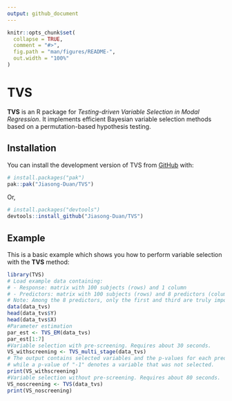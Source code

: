 ```yaml
---
output: github_document
---
```


<!-- README.md is generated from README.Rmd. Please edit that file -->

```r
knitr::opts_chunk$set(
  collapse = TRUE,
  comment = "#>",
  fig.path = "man/figures/README-",
  out.width = "100%"
)
```

# TVS

<!-- badges: start -->
<!-- badges: end -->

**TVS** is an R package for *Testing-driven Variable Selection in Modal Regression*.
It implements efficient Bayesian variable selection methods based on a permutation-based hypothesis testing.

## Installation

You can install the development version of TVS from [GitHub](https://github.com/) with:

``` r
# install.packages("pak")
pak::pak("Jiasong-Duan/TVS")
```

Or,
```r
# install.packages("devtools")
devtools::install_github("Jiasong-Duan/TVS")
```

## Example

This is a basic example which shows you how to perform variable selection with the **TVS** method:

```r
library(TVS)
# Load example data containing:
# - Response: matrix with 100 subjects (rows) and 1 column
# - Predictors: matrix with 100 subjects (rows) and 8 predictors (columns)
# Note: Among the 8 predictors, only the first and third are truly important predictors
data(data_tvs)
head(data_tvs$Y)
head(data_tvs$X)
#Parameter estimation
par_est <- TVS_EM(data_tvs)
par_est[1:7]
#Variable selection with pre-screening. Requires about 30 seconds.
VS_withscreening <- TVS_multi_stage(data_tvs)
# The output contains selected variables and the p-values for each predictor
# while a p-value of "-1" denotes a variable that was not selected.
print(VS_withscreening)
#Variable selection without pre-screening. Requires about 80 seconds.
VS_noscreening <- TVS(data_tvs)
print(VS_noscreening)
```

